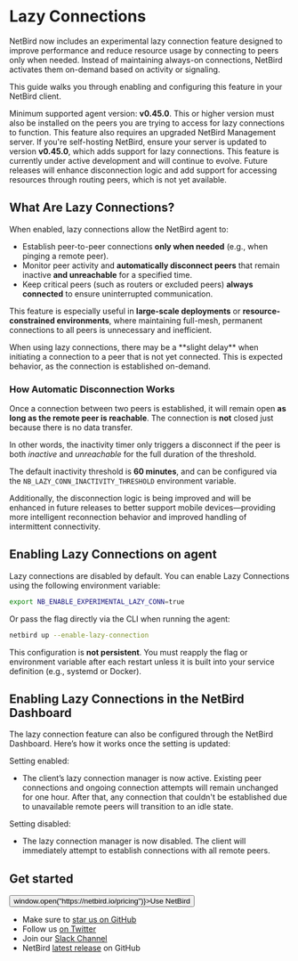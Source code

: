 
# Lazy Connections
NetBird now includes an experimental lazy connection feature designed to improve performance and reduce resource usage by connecting to peers only when needed. Instead of maintaining always-on connections, NetBird activates them on-demand based on activity or signaling.

This guide walks you through enabling and configuring this feature in your NetBird client.

<Note>
    Minimum supported agent version: <strong>v0.45.0</strong>.
    This or higher version must also be installed on the peers you are trying to access for lazy connections to function.
</Note>

<Note>
    This feature also requires an upgraded NetBird Management server.
    If you're self-hosting NetBird, ensure your server is updated to version <strong>v0.45.0</strong>, which adds support for lazy connections.
</Note>

<Note>
    This feature is currently under active development and will continue to evolve. Future releases will enhance disconnection logic and add support for accessing resources through routing peers, which is not yet available.
</Note>

## What Are Lazy Connections?

When enabled, lazy connections allow the NetBird agent to:

- Establish peer-to-peer connections **only when needed** (e.g., when pinging a remote peer).
- Monitor peer activity and **automatically disconnect peers** that remain inactive **and unreachable** for a specified time.
- Keep critical peers (such as routers or excluded peers) **always connected** to ensure uninterrupted communication.

This feature is especially useful in **large-scale deployments** or **resource-constrained environments**, where maintaining full-mesh, permanent connections to all peers is unnecessary and inefficient.

<Note>
    When using lazy connections, there may be a **slight delay** when initiating a connection to a peer that is not yet connected. This is expected behavior, as the connection is established on-demand.
</Note>


### How Automatic Disconnection Works

Once a connection between two peers is established, it will remain open **as long as the remote peer is reachable**. The connection is **not** closed just because there is no data transfer.

In other words, the inactivity timer only triggers a disconnect if the peer is both <em>inactive</em> and <em>unreachable</em> for the full duration of the threshold.

<Note>
    The default inactivity threshold is <strong>60 minutes</strong>, and can be configured via the <code>NB_LAZY_CONN_INACTIVITY_THRESHOLD</code> environment variable.
</Note>

Additionally, the disconnection logic is being improved and will be enhanced in future releases to better support mobile devices—providing more intelligent reconnection behavior and improved handling of intermittent connectivity.

## Enabling Lazy Connections on agent

Lazy connections are disabled by default. You can enable Lazy Connections using the following environment variable:

```bash
export NB_ENABLE_EXPERIMENTAL_LAZY_CONN=true
```

Or pass the flag directly via the CLI when running the agent:

```bash
netbird up --enable-lazy-connection
```
<Note>
    This configuration is <strong>not persistent</strong>. You must reapply the flag or environment variable after each restart unless it is built into your service definition (e.g., systemd or Docker).
</Note>

## Enabling Lazy Connections in the NetBird Dashboard

The lazy connection feature can also be configured through the NetBird Dashboard. Here’s how it works once the setting is updated:

Setting enabled:
* The client’s lazy connection manager is now active. Existing peer connections and ongoing connection attempts will remain unchanged for one hour.
After that, any connection that couldn't be established due to unavailable remote peers will transition to an idle state.

Setting disabled:
* The lazy connection manager is now disabled. The client will immediately attempt to establish connections with all remote peers.

## Get started
<p float="center" >
    <Button name="button" className="button-5" onClick={() => window.open("https://netbird.io/pricing")}>Use NetBird</Button>
</p>

- Make sure to [star us on GitHub](https://github.com/netbirdio/netbird)
- Follow us [on Twitter](https://twitter.com/netbird)
- Join our [Slack Channel](https://join.slack.com/t/netbirdio/shared_invite/zt-31rofwmxc-27akKd0Le0vyRpBcwXkP0g)
- NetBird [latest release](https://github.com/netbirdio/netbird/releases) on GitHub
